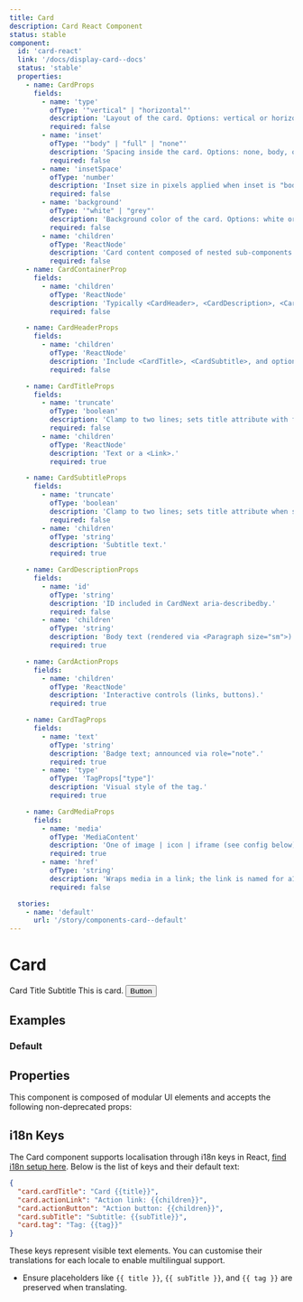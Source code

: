 ```yaml
---
title: Card
description: Card React Component
status: stable
component:
  id: 'card-react'
  link: '/docs/display-card--docs'
  status: 'stable'
  properties:
    - name: CardProps
      fields:
        - name: 'type'
          ofType: '"vertical" | "horizontal"'
          description: 'Layout of the card. Options: vertical or horizontal.'
          required: false
        - name: 'inset'
          ofType: '"body" | "full" | "none"'
          description: 'Spacing inside the card. Options: none, body, or full.'
          required: false
        - name: 'insetSpace'
          ofType: 'number'
          description: 'Inset size in pixels applied when inset is "body" or "full" (e.g., 16 ⇒ 16px).'
          required: false
        - name: 'background'
          ofType: '"white" | "grey"'
          description: 'Background color of the card. Options: white or grey.'
          required: false
        - name: 'children'
          ofType: 'ReactNode'
          description: 'Card content composed of nested sub-components like <CardMedia>, <CardHeader>, <CardDescription>, <CardTag> and <CardAction>'
          required: false
    - name: CardContainerProp
      fields:
        - name: 'children'
          ofType: 'ReactNode'
          description: 'Typically <CardHeader>, <CardDescription>, <CardAction>.'
          required: false

    - name: CardHeaderProps
      fields:
        - name: 'children'
          ofType: 'ReactNode'
          description: 'Include <CardTitle>, <CardSubtitle>, and optional <CardTag>.'
          required: false

    - name: CardTitleProps
      fields:
        - name: 'truncate'
          ofType: 'boolean'
          description: 'Clamp to two lines; sets title attribute with full text if string.'
          required: false
        - name: 'children'
          ofType: 'ReactNode'
          description: 'Text or a <Link>.'
          required: true

    - name: CardSubtitleProps
      fields:
        - name: 'truncate'
          ofType: 'boolean'
          description: 'Clamp to two lines; sets title attribute when string.'
          required: false
        - name: 'children'
          ofType: 'string'
          description: 'Subtitle text.'
          required: true

    - name: CardDescriptionProps
      fields:
        - name: 'id'
          ofType: 'string'
          description: 'ID included in CardNext aria-describedby.'
          required: false
        - name: 'children'
          ofType: 'string'
          description: 'Body text (rendered via <Paragraph size="sm">).'
          required: true

    - name: CardActionProps
      fields:
        - name: 'children'
          ofType: 'ReactNode'
          description: 'Interactive controls (links, buttons).'
          required: true

    - name: CardTagProps
      fields:
        - name: 'text'
          ofType: 'string'
          description: 'Badge text; announced via role="note".'
          required: true
        - name: 'type'
          ofType: 'TagProps["type"]'
          description: 'Visual style of the tag.'
          required: true

    - name: CardMediaProps
      fields:
        - name: 'media'
          ofType: 'MediaContent'
          description: 'One of image | icon | iframe (see config below).'
          required: true
        - name: 'href'
          ofType: 'string'
          description: 'Wraps media in a link; the link is named for a11y.'
          required: false

  stories:
    - name: 'default'
      url: '/story/components-card--default'
---
```


# Card

<Section current="react">

<ComponentPreview>
  <Card type="vertical">
    <CardMedia
      media={{
        type: 'image',
        config: {
          src: 'https://placeholderjs.com/400x300',
        },
      }}
    />
    <CardContainer>
      <CardHeader>
        <CardTitle>
          <Link href="#">Card Title</Link>
        </CardTitle>
        <CardSubtitle>Subtitle</CardSubtitle>
        <CardTag text="New" type="info" />
      </CardHeader>
      <CardDescription>This is card.</CardDescription>
      <CardAction>
        <Button variant="secondary">Button</Button>
      </CardAction>
    </CardContainer>
  </Card>
</ComponentPreview>

## Examples

### Default

<StorybookFrame
  className="h-[356px]"
  componentId="card-react"
  story="default"
/>

## Properties

This component is composed of modular UI elements and accepts the following non-deprecated props:

<ComponentPropertiesTable componentId="card-react" />

## i18n Keys

The Card component supports localisation through i18n keys in React, [find i18n setup here](/components/setup-guides/react/#internationalisation-i18n-guidelines). Below is the list of keys and their default text:

```json
{
  "card.cardTitle": "Card {{title}}",
  "card.actionLink": "Action link: {{children}}",
  "card.actionButton": "Action button: {{children}}",
  "card.subTitle": "Subtitle: {{subTitle}}",
  "card.tag": "Tag: {{tag}}"
}
```

These keys represent visible text elements. You can customise their translations for each locale to enable multilingual support.

- Ensure placeholders like `{{ title }}`, `{{ subTitle }}`, and `{{ tag }}` are preserved when translating.

</Section>
